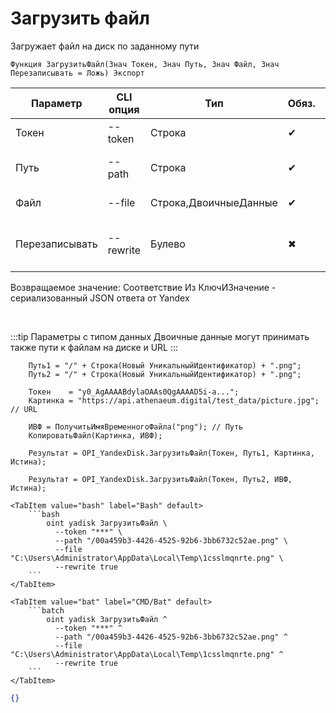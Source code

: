 ﻿---
sidebar_position: 10
description: Загрузить файл и другие функции для работы с Yandex Disk в Открытом пакете интеграций - бесплатной open-source библиотеке интеграций для 1С:Предприятие 8, OneScript и CLI
keywords: [1C, 1С, 1С:Предприятие, 1С:Предприятие 8.3, API, Интеграция, Сервисы, Обмен, OneScript, CLI, Yandex Disk]
---


# Загрузить файл
 Загружает файл на диск по заданному пути



`Функция ЗагрузитьФайл(Знач Токен, Знач Путь, Знач Файл, Знач Перезаписывать = Ложь) Экспорт`

  | Параметр | CLI опция | Тип | Обяз. | Назначение |
  |-|-|-|-|-|
  | Токен | --token | Строка | &#x2714; | Токен |
  | Путь | --path | Строка | &#x2714; | Путь для сохранение файла на Диске |
  | Файл | --file | Строка,ДвоичныеДанные | &#x2714; | Файл для загрузки |
  | Перезаписывать | --rewrite | Булево | &#x2716; | Перезаписывать, если файл с таким именем уже существует |

  
  Возвращаемое значение:   Соответствие Из КлючИЗначение - сериализованный JSON ответа от Yandex

<br/>

:::tip
Параметры с типом данных Двоичные данные могут принимать также пути к файлам на диске и URL
:::
<br/>



```bsl title="Пример использования для 1С:Предприятие/OneScript"
    Путь1 = "/" + Строка(Новый УникальныйИдентификатор) + ".png";
    Путь2 = "/" + Строка(Новый УникальныйИдентификатор) + ".png";

    Токен    = "y0_AgAAAABdylaOAAs0QgAAAAD5i-a...";
    Картинка = "https://api.athenaeum.digital/test_data/picture.jpg"; // URL

    ИВФ = ПолучитьИмяВременногоФайла("png"); // Путь
    КопироватьФайл(Картинка, ИВФ);

    Результат = OPI_YandexDisk.ЗагрузитьФайл(Токен, Путь1, Картинка, Истина);

    Результат = OPI_YandexDisk.ЗагрузитьФайл(Токен, Путь2, ИВФ, Истина);
```
    

 <Tabs>
  
    <TabItem value="bash" label="Bash" default>
        ```bash
            oint yadisk ЗагрузитьФайл \
              --token "***" \
              --path "/00a459b3-4426-4525-92b6-3bb6732c52ae.png" \
              --file "C:\Users\Administrator\AppData\Local\Temp\1csslmqnrte.png" \
              --rewrite true
        ```
    </TabItem>
  
    <TabItem value="bat" label="CMD/Bat" default>
        ```batch
            oint yadisk ЗагрузитьФайл ^
              --token "***" ^
              --path "/00a459b3-4426-4525-92b6-3bb6732c52ae.png" ^
              --file "C:\Users\Administrator\AppData\Local\Temp\1csslmqnrte.png" ^
              --rewrite true
        ```
    </TabItem>
</Tabs>


```json title="Результат"
{}
```
